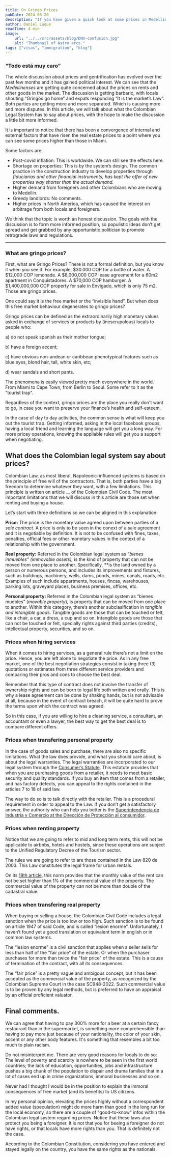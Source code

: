 ```yaml
---
title: On Gringo Prices
pubDate: 2024-03-20
description: "If you have given a quick look at some prices in Medellin that are really close to those in New York and Zurich and barely fell out of your chair, this article is for you"
author: Daniel Luque
readTime: 4 min
image:
    url: "../../src/assets/blog/DNV-confusion.jpg"
    alt: "Thumbnail of Astro arcs."
tags: ["visas", "immigration", "blog"]
---
```

### “Todo está muy caro”

The whole discussion about prices and gentrification has evolved over the past few months and it has gained political interest. We can see that the *Medellinenses* are getting quite concerned about the prices on rents and other goods in the market. The discussion is getting barbaric, with locals shouting “Gringos go home” and expats responding “It is the market’s Law”. Both parties are getting more and more separated. Which is causing more and more disputes. In this article, we will talk about what the Colombian Legal System has to say about prices, with the hope to make the discussion a little bit more informed.

It is important to notice that there has been a convergence of internal and external factors that have risen the real estate prices to a point where you can see some prices higher than those in Miami. 

Some factors are: 

- Post-covid inflation: This is worldwide. We can still see the effects here.
- Shortage on properties: This is by the system’s design. The common practice in the construction industry to develop properties through *fiduciarias and other financial instruments, has kept the offer of new properties way shorter than the actual demand.*
- Higher demand from foreigners and other Colombians who are moving to Medellín.
- Greedy landlords: No comments.
- Higher prices in North America, which has caused the interest on arbitrage from both locals and foreigners.

We think that the topic is worth an honest discussion. The goals with the discussion is to form more informed position, so populistic ideas don’t get spread and get grabbed by any opportunistic politician to promote retrograde laws and regulations. 

---

### What are gringo prices?

First, what are Gringo Prices? There is not a formal definition, but you know it when you see it. For example, $30.000 COP for a bottle of water. A $12,000 COP lemonade. A $8,000,000 COP lease agreement for a 60m2 apartment in Conquistadores. A $70,000 COP hamburger. A $1,400,000,000 COP property for sale in Envigado, which is only 75 m2. Those are gringo prices. 

One could say it is the free market or the “invisible hand”. But when does this free market behaviour degenerates to gringo prices?

Gringo prices can be defined as the extraordinarily high monetary values asked in exchange of services or products by (inescrupolous) locals to people who: 

a) do not speak spanish as their mother tongue; 

b) have a foreign accent; 

c) have obvious non-andean or caribbean phenotypical features such as blue eyes, blond hair, tall, white skin, etc; 

d) wear sandals and short pants.

The phenomena is easily viewed pretty much everywhere in the world. From Miami to Cape Town, from Berlin to Seoul. Some refer to it as the "tourist trap".

Regardless of the context, gringo prices are the place you really don't want to go, in case you want to preserve your finance’s health and self-esteem.

In the case of day to day activities, the common sense is what will keep you out the tourist trap. Getting informed, asking in the local facebook groups, having a local friend and learning the language will get you a long way. For more pricey operations, knowing the appliable rules will get you a support when negotiating.

## What does the Colombian legal system say about prices?

Colombian Law, as most liberal, Napoleonic-influenced systems is based on the principle of free will of the contractors. That is, both parties have a big freedom to determine whatever they want, with a few limitations. This principle is written on article __ of the Colombian Civil Code. The most important limitations that we will discuss in this article are those set when renting and buying a house.

Let’s start with three definitions so we can be aligned in this explanation:

**Price:** The price is the monetary value agreed upon between parties of a *sale contract*. A price is  only to be seen in the conext of a sale agreement and it is negotiable by definition. It is not to be confused with fines, taxes, penalties, official fees or other monetary values in the context of a relationship with the government.

**Real property:** Referred in the Colombian legal system as *“bienes inmuebles” (immovable assets),* is the kind of property that can not be moved from one place to another. Specifically, **is the land owned by a person or numerous persons, and includes its improvements and fixtures, such as buildings, machinery, wells, dams, ponds, mines, canals,  roads, etc. Examples of such include appartments, houses, fincas, warehouses, parking lots, graveyard places, business premises, offices, etc.

**Personal property:** Referred in the Colombian legal system as “bienes muebles” (*movable property*), is property that can be moved from one place to another. Within this category, there’s another subclasification in *tangible and intangible goods*. Tangible goods are those that can be touched or felt, like a chair, a car, a dress, a cup and so on. Intangible goods are those that can not be touched or felt, specially rights against third parties (credits), intellectual property,  securities, and so on.

### Prices when hiring services

When it comes to hiring services, as a general rule there’s not a limit on the price. Hence, you are left alone to negotiate the price. As in any free market, one of the best negotiation strategies consist in taking three (3) quotations or estimates from three different service providers and comparing their pros and cons to choose the best deal.

Remember that this type of contract does not involve the transfer of ownership rights and can be born to legal life both written and orally. This is why a lease agreement can be done by shaking hands, but is not advisable at all, because in the event of contract breach, it will be quite hard to prove the terms upon which the contract was agreed.

So in this case, if you are willing to hire a cleaning service, a consultant, an accountant or even a lawyer, the best way to get the best deal is to compare different offers.

### Prices when transfering personal property

In the case of goods sales and purchase, there are also no specific limitations. What the law does provide, and what you should care about, is about the legal warranties. The legal warranties are incorporated to our legal system through the [Consumer’s Statute](http://www.secretariasenado.gov.co/senado/basedoc/ley_1480_2011.html#CAP%C3%8DTULO%20I-III). This estatute provides that when you are purchasing goods from a retailer, it needs to meet basic security and quality standards. If you buy an item that comes from a retailer, and has factory defects, you can appeal to the rights contained in the articles 7 to 18 of said law.

The way to do so is to talk directly with the retailer. This is a procedural requirement in order to appeal to the Law. If you don’t get a satisfactory answer, the authority who can help you better is the [Superintendencia de Industria y Comercio at the Dirección de Protección al consumidor](https://www.sic.gov.co/tema/proteccion-del-consumidor). 

### Prices when renting property

Notice that we are going to refer to mid and long term rents, this will not be applicable to airbnbs, hotels and hostels, since these operations are subject to the Unified Regulatory Decree of the Tourism sector.

The rules we are going to refer to are those contained in the Law 820 de 2003. This Law constitutes the legal frame for urban rentals.

On its [18th article](http://www.secretariasenado.gov.co/senado/basedoc/ley_0820_2003.html#18), this norm provides that the monthly value of the rent can not be set higher than 1% of the commercial value of the property. The commercial value of the property can not be more than double of the cadastral value.

### Prices when transfering real property

When buying or selling a house, the Colombian Civil Code includes a legal sanction when the price is too low or too high. Such sanction is to be found on article 1947 of said Code, and is called “lesion enorme”. Unfortunately, I haven’t found yet a good translation or equivalent term in english or in common law systems.

The “lesion enorme” is a civil sanction that applies when a seller sells for less than half of the "fair price" of the estate. Or when the purchaser purchases for more than twice the "fair price" of the estate. This is a cause of termination of the contract, with all its consequences.

The “fair price” is a pretty vague and ambigous concept, but it has been accepted as the commercial value of the property, as recognized by the Colombian Supreme Court in the case  SC948-2022. Such commercial value is to be proven by any legal methods, but is preferred to have an appraisal by an official proficient valuator. 

## Final comments.

We can agree that having to pay 300% more for a beer at a certain fancy restaurant than in the supermarket, is something more comprehensible than having to pay more just because of your nationality, the color of your skin, accent or any other body features. It's something that resembles a bit too much to plain racism.

Do not misinterpret me. There are very good reasons for locals to do so: The level of poverty and scarcity is nowhere to be seen in the first world countries; the lack of education, opportunities, jobs and infrastructure pushes a big chunk of the population to dispair and drama families that in a lot of cases end up in crime organizations, immoral businesses and so on.

Never had I thought I would be in the position to explain the immoral consequences of free market (and its benefits) to US citizens.

In my personal opinion, elevating the prices highly without a correspondent added value (speculation) might do more harm than good in the long run for the local economy, so there are a couple of "good-to-know" infos within the Colombian legal system regarding prices. Notice that these laws also protect you being a foreigner. It is not that you for beeing a foreigner do not have rights, or that locals have more rights than you. That is definitely not the case.

According to the Colombian Constitution, considering you have entered and stayed legally on the country, you have the same rights as the nationals.